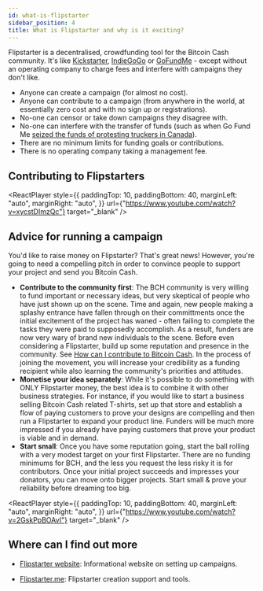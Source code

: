 ```yaml
---
id: what-is-flipstarter
sidebar_position: 4
title: What is Flipstarter and why is it exciting?
---
```



Flipstarter is a decentralised, crowdfunding tool for the Bitcoin Cash community. It's like [Kickstarter](https://www.kickstarter.com/), [IndieGoGo](https://www.indiegogo.com/) or [GoFundMe](https://www.gofundme.com/en-gb) - except without an operating company to charge fees and interfere with campaigns they don't like.

- Anyone can create a campaign (for almost no cost).
- Anyone can contribute to a campaign (from anywhere in the world, at essentially zero cost and with no sign up or registrations).
- No-one can censor or take down campaigns they disagree with.
- No-one can interfere with the transfer of funds (such as when Go Fund Me [seized the funds of protesting truckers in Canada](https://www.bbc.co.uk/news/world-us-canada-60267840)).
- There are no minimum limits for funding goals or contributions.
- There is no operating company taking a management fee.

## Contributing to Flipstarters

<ReactPlayer
  style={{
    paddingTop: 10,
    paddingBottom: 40,
    marginLeft: "auto",
    marginRight: "auto",
  }}
  url={"https://www.youtube.com/watch?v=xycstDImzQc"}
  target="_blank"
/>

## Advice for running a campaign

You'd like to raise money on Flipstarter? That's great news! However, you're going to need a compelling pitch in order to convince people to support your project and send you Bitcoin Cash.

- **Contribute to the community first**: The BCH community is very willing to fund important or necessary ideas, but very skeptical of people who have just shown up on the scene. Time and again, new people making a splashy entrance have fallen through on their committments once the initial excitement of the project has waned - often failing to complete the tasks they were paid to supposedly accomplish. As a result, funders are now very wary of brand new individuals to the scene. Before even considering a Flipstarter, build up some reputation and presence in the community. See [How can I contribute to Bitcoin Cash](/faqs/BCH/how-can-i-contribute-to-bitcoin-cash). In the process of joining the movement, you will increase your credibility as a funding recipient while also learning the community's priorities and attitudes.
- **Monetise your idea separately**: While it's possible to do something with ONLY Flipstarter money, the best idea is to combine it with other business strategies. For instance, if you would like to start a business selling Bitcoin Cash related T-shirts, set up that store and establish a flow of paying customers to prove your designs are compelling and then run a Flipstarter to expand your product line. Funders will be much more impressed if you already have paying customers that prove your product is viable and in demand.
- **Start small**: Once you have some reputation going, start the ball rolling with a very modest target on your first Flipstarter. There are no funding minimums for BCH, and the less you request the less risky it is for contributors. Once your initial project succeeds and impresses your donators, you can move onto bigger projects. Start small & prove your reliability before dreaming too big.

<ReactPlayer
  style={{
    paddingTop: 10,
    paddingBottom: 40,
    marginLeft: "auto",
    marginRight: "auto",
  }}
  url={"https://www.youtube.com/watch?v=2GskPpBOAvI"}
  target="_blank"
/>

## Where can I find out more

- [Flipstarter website](https://flipstarter.cash/en/): Informational website on setting up campaigns.

- [Flipstarter.me](https://flipstarter.me/): Flipstarter creation support and tools.
